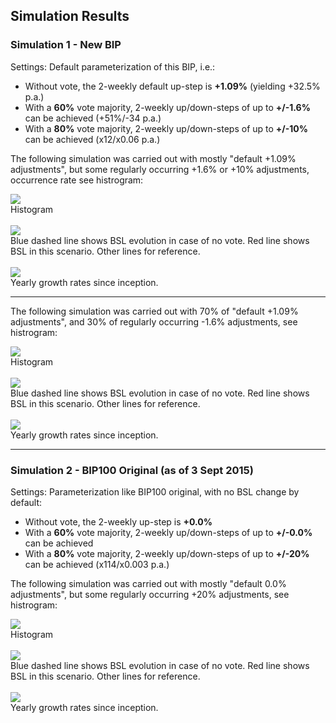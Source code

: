 ==Simulation Results==

===Simulation 1 - New BIP===
Settings: Default parameterization of this BIP, i.e.:
* Without vote, the 2-weekly default up-step is '''+1.09%''' (yielding +32.5% p.a.)
* With a '''60%''' vote majority, 2-weekly up/down-steps of up to '''+/-1.6%''' can be achieved (+51%/-34 p.a.)
* With a '''80%''' vote majority, 2-weekly up/down-steps of up to '''+/-10%''' can be achieved (x12/x0.06 p.a.)

The following simulation was carried out with mostly "default +1.09% adjustments", but some regularly occurring +1.6% or +10% adjustments, occurrence rate see histrogram:

<img src=https://cloud.githubusercontent.com/assets/14133304/9777149/c9ac140e-5760-11e5-9c23-e3485d167b02.png></img><br>
Histogram<br>
<br>

<img src=https://cloud.githubusercontent.com/assets/14133304/9777151/d0131d56-5760-11e5-86c4-82d55317ca64.png></img><br>
Blue dashed line shows BSL evolution in case of no vote. Red line shows BSL in this scenario. Other lines for reference.<br>
<br>

<img src=https://cloud.githubusercontent.com/assets/14133304/9777152/d4ea6db6-5760-11e5-981f-96ff8fde903c.png></img><br>
Yearly growth rates since inception.

----

The following simulation was carried out with 70% of "default +1.09% adjustments", and 30% of regularly occurring -1.6% adjustments, see histrogram:

<img src=https://cloud.githubusercontent.com/assets/14133304/9777203/86391a7c-5761-11e5-8ede-03f78affe7d3.png></img><br>
Histogram<br>
<br>

<img src=https://cloud.githubusercontent.com/assets/14133304/9777204/863f9708-5761-11e5-88dc-b1ceb7c99700.png></img><br>
Blue dashed line shows BSL evolution in case of no vote. Red line shows BSL in this scenario. Other lines for reference.<br>
<br>

<img src=https://cloud.githubusercontent.com/assets/14133304/9777205/86440c66-5761-11e5-841f-165c94c89bb3.png></img><br>
Yearly growth rates since inception.

----

===Simulation 2 - BIP100 Original (as of 3 Sept 2015)===
Settings: Parameterization like BIP100 original, with no BSL change by default:
* Without vote, the 2-weekly up-step is '''+0.0%'''
* With a '''60%''' vote majority, 2-weekly up/down-steps of up to '''+/-0.0%''' can be achieved
* With a '''80%''' vote majority, 2-weekly up/down-steps of up to '''+/-20%''' can be achieved (x114/x0.003 p.a.)

The following simulation was carried out with mostly "default 0.0% adjustments", but some regularly occurring +20% adjustments, see histrogram:

<img src=https://cloud.githubusercontent.com/assets/14133304/9777394/3649e9c6-5764-11e5-8e76-d9a923705c25.png></img><br>
Histogram<br>
<br>

<img src=https://cloud.githubusercontent.com/assets/14133304/9777395/364efe98-5764-11e5-9bc6-fb7b9f459383.png></img><br>
Blue dashed line shows BSL evolution in case of no vote. Red line shows BSL in this scenario. Other lines for reference.<br>
<br>

<img src=https://cloud.githubusercontent.com/assets/14133304/9777396/36561ec6-5764-11e5-9e58-a04530e3c114.png></img><br>
Yearly growth rates since inception.

